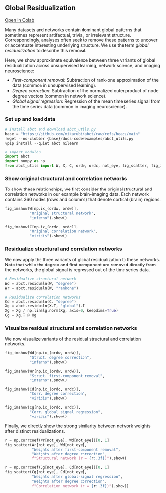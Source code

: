 ## Global Residualization

[Open in Colab](https://colab.research.google.com/github/mikarubi/abct/blob/main/docs-code/examples/1_residualn.ipynb){.btn .btn-dark .btn-sm}

Many datasets and networks contain dominant global patterns that sometimes represent artifactual, trivial, or irrelevant structure. Correspondingly, analyses often seek to remove these patterns to uncover or accentuate interesting underlying structure. We use the term _global residualization_ to describe this removal.

Here, we show approximate equivalence between three variants of global residualization across unsupervised learning, network science, and imaging neuroscience:

- _First-component removal_: Subtraction of rank-one approximation of the data (common in unsupervised learning).
- _Degree correction_: Subtraction of the normalized outer product of node degree vectors (common in network science).
- _Global signal regression_: Regression of the mean time series signal from the time series data (common in imaging neuroscience).

### Set up and load data

```python

# Install abct and download abct_utils.py
base = "https://github.com/mikarubi/abct/raw/refs/heads/main"
!wget --no-clobber {base}/docs-code/examples/abct_utils.py
%pip install --quiet abct nilearn

# Import modules
import abct
import numpy as np
from abct_utils import W, X, C, ordw, ordc, not_eye, fig_scatter, fig_imshow

```

### Show original structural and correlation networks

To show these relationships, we first consider the original structural and correlation networks in our example brain-imaging data. Each network contains 360 nodes (rows and columns) that denote cortical (brain) regions.

```python

fig_imshow(W[np.ix_(ordw, ordw)],
           "Original structural network",
           "inferno").show()

fig_imshow(C[np.ix_(ordc, ordc)],
           "Original correlation network",
           "viridis").show()

```

### Residualize structural and correlation networks

We now apply the three variants of global residualization to these networks. Note that while the degree and first component are removed directly from the networks, the global signal is regressed out of the time series data.

```python

# Residualize structural network
Wd = abct.residualn(W, "degree")
Wr = abct.residualn(W, "rankone")

# Residualize correlation networks
Cd = abct.residualn(C, "degree")
Xg = abct.residualn(X.T, "global").T
Xg = Xg / np.linalg.norm(Xg, axis=0, keepdims=True)
Cg = Xg.T @ Xg

```

### Visualize residual structural and correlation networks

We now visualize variants of the residual structural and correlation networks.

```python

fig_imshow(Wd[np.ix_(ordw, ordw)],
           "Struct. degree correction",
           "inferno").show()

fig_imshow(Wr[np.ix_(ordw, ordw)],
           "Struct. first-component removal",
           "inferno").show()

fig_imshow(Cd[np.ix_(ordc, ordc)],
           "Corr. degree correction",
           "viridis").show()

fig_imshow(Cg[np.ix_(ordc, ordc)],
           "Corr. global signal regression",
           "viridis").show()

```

Finally, we directly show the strong similarity between network weights after distinct residualizations.

```python

r = np.corrcoef(Wr[not_eye], Wd[not_eye])[0, 1]
fig_scatter(Wr[not_eye], Wd[not_eye], 
            "Weights after first-component removal",
            "Weights after degree correction",
            f"Structural network (r = {r:.3f})").show()

r = np.corrcoef(Cg[not_eye], Cd[not_eye])[0, 1]
fig_scatter(Cg[not_eye], Cd[not_eye], 
            "Weights after global-signal regression",
            "Weights after degree correction",
            f"Correlation network (r = {r:.3f})").show()

```
